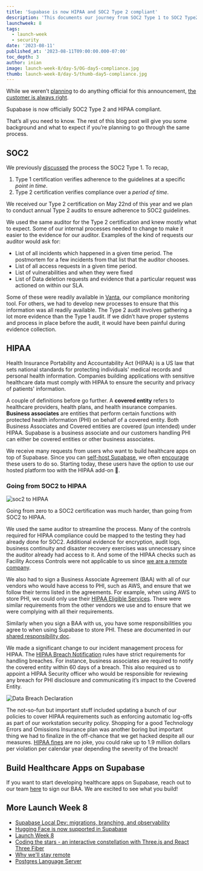```yaml
---
title: 'Supabase is now HIPAA and SOC2 Type 2 compliant'
description: 'This documents our journey from SOC2 Type 1 to SOC2 Type2 and HIPAA compliance. You can start building healthcare apps on Supabase today.'
launchweek: 8
tags:
  - launch-week
  - security
date: '2023-08-11'
published_at: '2023-08-11T09:00:00.000-07:00'
toc_depth: 3
author: inian
image: launch-week-8/day-5/OG-day5-compliance.jpg
thumb: launch-week-8/day-5/thumb-day5-compliance.jpg
---
```


While we weren’t [planning](https://news.ycombinator.com/item?id=35526018) to do anything official for this announcement, [the customer is always right](https://news.ycombinator.com/item?id=35555756).

Supabase is now officially SOC2 Type 2 and HIPAA compliant.

That’s all you need to know. The rest of this blog post will give you some background and what to expect if you’re planning to go through the same process.

## SOC2

We previously [discussed](https://supabase.com/blog/supabase-soc2) the process the SOC2 Type 1. To recap,

1. Type 1 certification verifies adherence to the guidelines at a specific _point in time_.
2. Type 2 certification verifies compliance over a _period of time_.

We received our Type 2 certification on May 22nd of this year and we plan to conduct annual Type 2 audits to ensure adherence to SOC2 guidelines.

We used the same auditor for the Type 2 certification and knew mostly what to expect. Some of our internal processes needed to change to make it easier to the evidence for our auditor. Examples of the kind of requests our auditor would ask for:

- List of all incidents which happened in a given time period. The postmortem for a few incidents from that list that the auditor chooses.
- List of all access requests in a given time period.
- List of vulnerabilities and when they were fixed
- List of Data deletion requests and evidence that a particular request was actioned on within our SLA.

Some of these were readily available in [Vanta](https://www.vanta.com/), our compliance monitoring tool. For others, we had to develop new processes to ensure that this information was all readily available. The Type 2 audit involves gathering a lot more evidence than the Type 1 audit. If we didn’t have proper systems and process in place before the audit, it would have been painful during evidence collection.

## HIPAA

Health Insurance Portability and Accountability Act (HIPAA) is a US law that sets national standards for protecting individuals' medical records and personal health information. Companies building applications with sensitive healthcare data must comply with HIPAA to ensure the security and privacy of patients' information.

A couple of definitions before go further. A **covered entity** refers to healthcare providers, health plans, and health insurance companies. **Business associates** are entities that perform certain functions with protected health information (PHI) on behalf of a covered entity. Both Business Associates and Covered entities are covered (pun intended) under HIPAA. Supabase is a business associate and our customers handling PHI can either be covered entities or other business associates.

We receive many requests from users who want to build healthcare apps on top of Supabase. Since you can [self-host Supabase](https://supabase.com/docs/guides/self-hosting), we often [encourage](https://github.com/orgs/supabase/discussions/1219) these users to do so. Starting today, these users have the option to use our hosted platform too with the HIPAA add-on 🎉.

### Going from SOC2 to HIPAA

<Img
  src="/images/blog/launch-week-8/day-5/soc2-to-hipaa.png"
  alt="soc2 to HIPAA"
  className="!max-h-[450px]"
  zoomable={false}
/>

Going from zero to a SOC2 certification was much harder, than going from SOC2 to HIPAA.

We used the same auditor to streamline the process. Many of the controls required for HIPAA compliance could be mapped to the testing they had already done for SOC2. Additional evidence for encryption, audit logs, business continuity and disaster recovery exercises was unnecessary since the auditor already had access to it. And some of the HIPAA checks such as Facility Access Controls were not applicable to us since [we are a remote company](https://supabase.com/blog/why-supabase-remote).

We also had to sign a Business Associate Agreement (BAA) with all of our vendors who would have access to PHI, such as AWS, and ensure that we follow their terms listed in the agreements. For example, when using AWS to store PHI, we could only use their [HIPAA Eligible Services](https://aws.amazon.com/compliance/hipaa-eligible-services-reference/). There were similar requirements from the other vendors we use and to ensure that we were complying with all their requirements.

Similarly when you sign a BAA with us, you have some responsibilities you agree to when using Supabase to store PHI. These are documented in our [shared responsibility doc](/docs/guides/platform/shared-responsibility-model#managing-healthcare-data).

We made a significant change to our incident management process for HIPAA. The [HIPAA Breach Notification](https://www.hhs.gov/hipaa/for-professionals/breach-notification/index.html) rules have strict requirements for handling breaches. For instance, business associates are required to notify the covered entity within 60 days of a breach. This also required us to appoint a HIPAA Security officer who would be responsible for reviewing any breach for PHI disclosure and communicating it’s impact to the Covered Entity.

![Data Breach Declaration](/images/blog/launch-week-8/day-5/data-breach-2.png)

The not-so-fun but important stuff included updating a bunch of our policies to cover HIPAA requirements such as enforcing automatic log-offs as part of our workstation security policy. Shopping for a good Technology Errors and Omissions Insurance plan was another boring but important thing we had to finalize in the off-chance that we get hacked despite all our measures. [HIPAA fines](https://www.strongdm.com/blog/hipaa-violation-penalties) are no joke, you could rake up to 1.9 million dollars per violation per calendar year depending the severity of the breach!

## Build Healthcare Apps on Supabase

If you want to start developing healthcare apps on Supabase, reach out to our team [here](https://forms.supabase.com/hipaa) to sign our BAA. We are excited to see what you build!

## More Launch Week 8

- [Supabase Local Dev: migrations, branching, and observability](https://supabase.com/blog/supabase-local-dev)
- [Hugging Face is now supported in Supabase](https://supabase.com/blog/hugging-face-supabase)
- [Launch Week 8](https://supabase.com/launch-week)
- [Coding the stars - an interactive constellation with Three.js and React Three Fiber](https://supabase.com/blog/interactive-constellation-threejs-react-three-fiber)
- [Why we'll stay remote](https://supabase.com/blog/why-supabase-remote)
- [Postgres Language Server](https://github.com/supabase/postgres_lsp)
